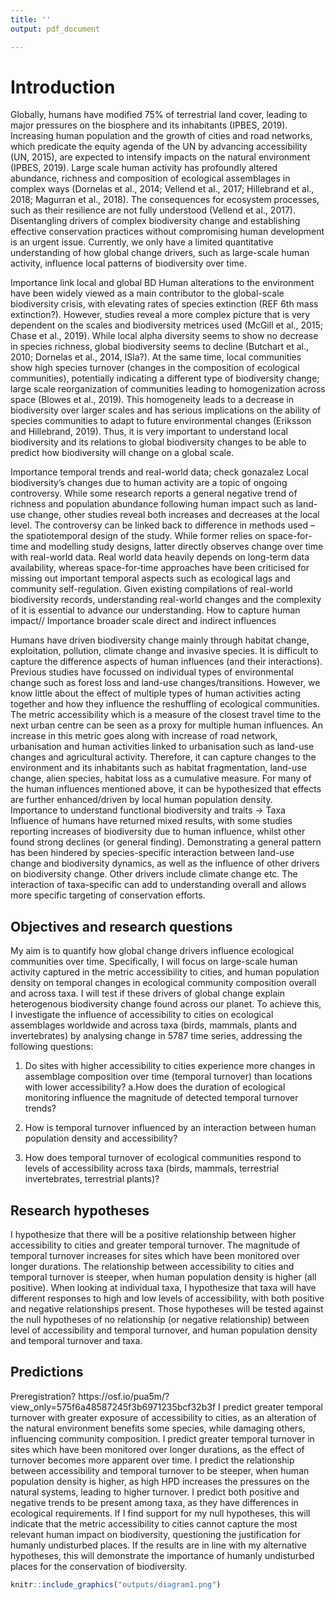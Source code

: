 ```yaml
---
title: ''
output: pdf_document

---
```


# Introduction

Globally, humans have modified 75% of terrestrial land cover, leading to major pressures on the biosphere and its inhabitants (IPBES, 2019). Increasing human population and the growth of cities and road networks, which predicate the equity agenda of the UN by advancing accessibility (UN, 2015), are expected to intensify impacts on the natural environment (IPBES, 2019). Large scale human activity has profoundly altered abundance, richness and composition of ecological assemblages in complex ways (Dornelas et al., 2014; Vellend et al., 2017; Hillebrand et al., 2018; Magurran et al., 2018). The consequences for ecosystem processes, such as their resilience are not fully understood (Vellend et al., 2017). Disentangling drivers of complex biodiversity change and establishing effective conservation practices without compromising human development is an urgent issue. Currently, we only have a limited quantitative understanding of how global change drivers, such as large-scale human activity, influence local patterns of biodiversity over time.

Importance link local and global BD
Human alterations to the environment have been widely viewed as a main contributor to the global-scale biodiversity crisis, with elevating rates of species extinction (REF 6th mass extinction?). However, studies reveal a more complex picture that is very dependent on the scales and biodiversity metrices used (McGill et al., 2015; Chase et al., 2019). While local alpha diversity seems to show no decrease in species richness, global biodiversity seems to decline (Butchart et al., 2010; Dornelas et al., 2014, ISla?). At the same time, local communities show high species turnover (changes in the composition of ecological communities), potentially indicating a different type of biodiversity change; large scale reorganization of communities leading to homogenization across space (Blowes et al., 2019). This homogeneity leads to a decrease in biodiversity over larger scales and has serious implications on the ability of species communities to adapt to future environmental changes (Eriksson and Hillebrand, 2019). Thus, it is very important to understand local biodiversity and its relations to global biodiversity changes to be able to predict how biodiversity will change on a global scale.

Importance temporal trends and real-world data; check gonazalez
Local biodiversity’s changes due to human activity are a topic of ongoing controversy. While some research reports a general negative trend of richness and population abundance following human impact such as land-use change, other studies reveal both increases and decreases at the local level. The controversy can be linked back to difference in methods used – the spatiotemporal design of the study. While former relies on space-for-time and modelling study designs, latter directly observes change over time with real-world data. Real world data heavily depends on long-term data availability, whereas space-for-time approaches have been criticised for missing out important temporal aspects such as ecological lags and community self-regulation. Given existing compilations of real-world biodiversity records, understanding real-world changes and the complexity of it is essential to advance our understanding.
How to capture human impact// Importance broader scale direct and indirect influences

Humans have driven biodiversity change mainly through habitat change, exploitation, pollution, climate change and invasive species. It is difficult to capture the difference aspects of human influences (and their interactions). Previous studies have focussed on individual types of environmental change such as forest loss and land-use changes/transitions. However, we know little about the effect of multiple types of human activities acting together and how they influence the reshuffling of ecological communities. The metric accessibility which is a measure of the closest travel time to the next urban centre can be seen as a proxy for multiple human influences. An increase in this metric goes along with increase of road network, urbanisation and human activities linked to urbanisation such as land-use changes and agricultural activity. Therefore, it can capture changes to the environment and its inhabitants such as habitat fragmentation, land-use change, alien species, habitat loss as a cumulative measure. For many of the human influences mentioned above, it can be hypothesized that effects are further enhanced/driven by local human population density.  
Importance to understand functional biodiversity and traits -> Taxa
Influence of humans have returned mixed results, with some studies reporting increases of biodiversity due to human influence, whilst other found strong declines (or general finding). Demonstrating a general pattern has been hindered by species-specific interaction between land-use change and biodiversity dynamics, as well as the influence of other drivers on biodiversity change. Other drivers include climate change etc. The interaction of taxa-specific can add to understanding overall and allows more specific targeting of conservation efforts. 

## Objectives and research questions
My aim is to quantify how global change drivers influence ecological communities over time. Specifically, I will focus on large-scale human activity captured in the metric accessibility to cities, and human population density on temporal changes in ecological community composition overall and across taxa. I will test if these drivers of global change explain heterogenous biodiversity change found across our planet. To achieve this, I investigate the influence of accessibility to cities on ecological assemblages worldwide and across taxa (birds, mammals, plants and invertebrates) by analysing change in 5787 time series, addressing the following questions:

1. Do sites with higher accessibility to cities experience more changes in assemblage composition over time (temporal turnover) than locations with lower accessibility?
  a.How does the duration of ecological monitoring influence the magnitude of detected temporal turnover trends?

2. How is temporal turnover influenced by an interaction between human population density and accessibility?

3. How does temporal turnover of ecological communities respond to levels of accessibility across taxa (birds, mammals, terrestrial invertebrates, terrestrial plants)?

## Research hypotheses
I hypothesize that there will be a positive relationship between higher accessibility to cities and greater temporal turnover. The magnitude of temporal turnover increases for sites which have been monitored over longer durations. The relationship between accessibility to cities and temporal turnover is steeper, when human population density is higher (all positive). When looking at individual taxa, I hypothesize that taxa will have different responses to high and low levels of accessibility, with both positive and negative relationships present. Those hypotheses will be tested against the null hypotheses of no relationship (or negative relationship) between level of accessibility and temporal turnover, and human population density and temporal turnover and taxa.

## Predictions
Preregistration? https://osf.io/pua5m/?view_only=575f6a48587245f3b6971235bcf32b3f
I predict greater temporal turnover with greater exposure of accessibility to cities, as an alteration of the natural environment benefits some species, while damaging others, influencing community composition. I predict greater temporal turnover in sites which have been monitored over longer durations, as the effect of turnover becomes more apparent over time. I predict the relationship between accessibility and temporal turnover to be steeper, when human population density is higher, as high HPD increases the pressures on the natural systems, leading to higher turnover.  I predict both positive and negative trends to be present among taxa, as they have differences in ecological requirements. 
If I find support for my null hypotheses, this will indicate that the metric accessibility to cities cannot capture the most relevant human impact on biodiversity, questioning the justification for humanly undisturbed places. If the results are in line with my alternative hypotheses, this will demonstrate the importance of humanly undisturbed places for the conservation of biodiversity.

```r
knitr::include_graphics("outputs/diagram1.png")
```